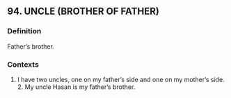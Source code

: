 ## 94. UNCLE (BROTHER OF FATHER)
### Definition
Father’s brother.

### Contexts
1. I have two uncles, one on my father's side and one on my mother's side. 2. My uncle Hasan is my father’s brother.

